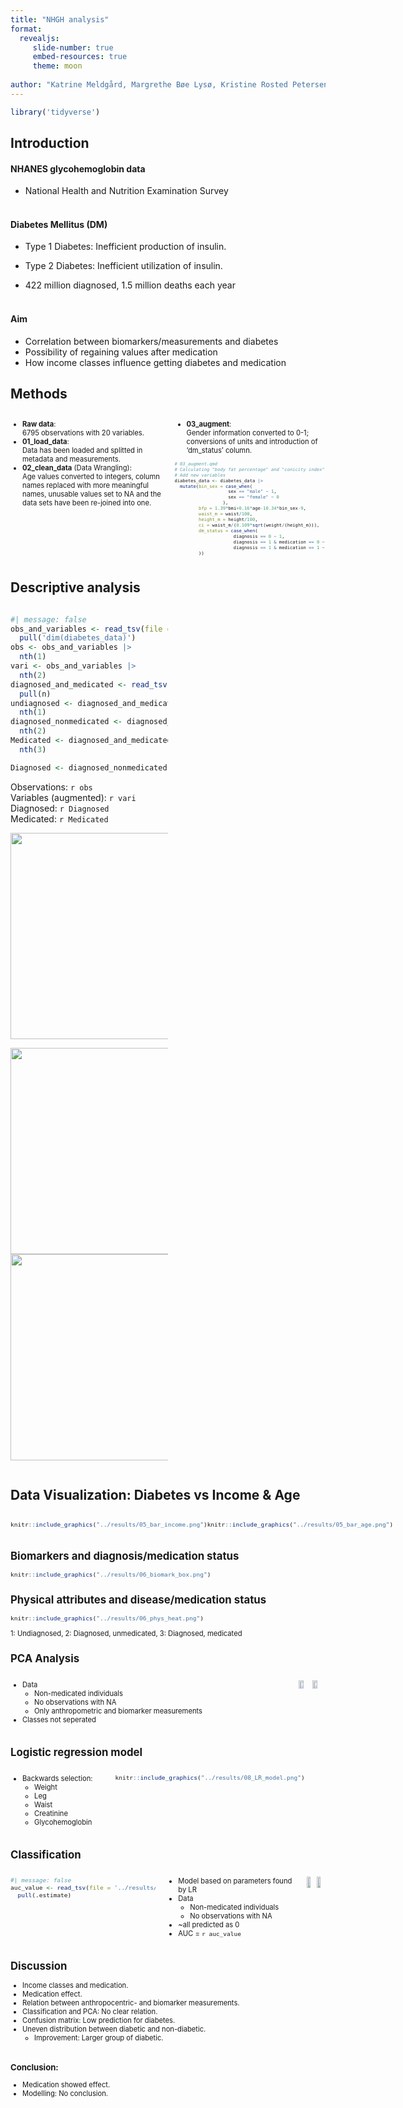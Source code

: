 ```yaml
---
title: "NHGH analysis"
format:
  revealjs:
     slide-number: true
     embed-resources: true
     theme: moon
      
author: "Katrine Meldgård, Margrethe Bøe Lysø, Kristine Rosted Petersen, Enrico Leonardi and Pernille Jensen"
---
```

```r
library('tidyverse')
```


## Introduction {.smaller}
#### NHANES glycohemoglobin data
- National Health and Nutrition Examination Survey
\
\

#### Diabetes Mellitus (DM) 

- Type 1 Diabetes: Inefficient production of insulin. 
\

- Type 2 Diabetes: Inefficient utilization of insulin.
\

-   422 million diagnosed, 1.5 million deaths each year
\
\

#### Aim
-   Correlation between biomarkers/measurements and diabetes 
-   Possibility of regaining values after medication
-   How income classes influence getting diabetes and medication


## Methods
:::: {.columns}
::: {.column width="50%"}
<div style="font-size: 0.8em">
- <strong>Raw data</strong>:<br />6795 observations with 20 variables.<br />
- <strong>01_load_data</strong>:<br />Data has been loaded and splitted in metadata and measurements.<br />
- <strong>02_clean_data</strong> (Data Wrangling):<br />Age values converted to integers, column names replaced with more meaningful names, unusable values set to NA and the data sets have been re-joined into one. <br />
</div>
:::

::: {.column width="50%"}
<div style="font-size: 0.8em">
- <strong>03_augment</strong>:<br />Gender information converted to 0-1; conversions of units and introduction of 'dm_status' column.
<br /></div>
<div style="font-size: 0.6em">
```.r
# 03_augment.qmd
# Calculating "body fat percentage" and "conicity index".
# Add new variables
diabetes_data <- diabetes_data |> 
  mutate(bin_sex = case_when(
                    sex == "male" ~ 1,
                    sex == "female" ~ 0
                  ),
         bfp = 1.39*bmi+0.16*age-10.34*bin_sex-9,
         waist_m = waist/100,
         height_m = height/100,
         ci = waist_m/(0.109*sqrt(weight/(height_m))),
         dm_status = case_when(
                      diagnosis == 0 ~ 1,
                      diagnosis == 1 & medication == 0 ~ 2,
                      diagnosis == 1 & medication == 1 ~ 3
         ))
```
</div>
:::
::::

## Descriptive analysis
::: {.column width="50%"}
::: {.nonincremental}

```r
#| message: false
obs_and_variables <- read_tsv(file = '../results/04_obs_and_variables.tsv') |>
  pull('dim(diabetes_data)')
obs <- obs_and_variables |> 
  nth(1)
vari <- obs_and_variables |> 
  nth(2)
diagnosed_and_medicated <- read_tsv(file = '../results/04_diagnosed_and_medicated.tsv') |>
  pull(n)
undiagnosed <- diagnosed_and_medicated |> 
  nth(1) 
diagnosed_nonmedicated <- diagnosed_and_medicated |> 
  nth(2)
Medicated <- diagnosed_and_medicated |> 
  nth(3)

Diagnosed <- diagnosed_nonmedicated + Medicated
```

Observations: `r obs` \
Variables (augmented): `r vari` \
Diagnosed: `r Diagnosed` \
Medicated: `r Medicated` \

![](../results/04_age_dist.png){.absolute bottom=0 left=0 width="500" height="330"}
:::
![](../results/04_bmi_dist.png){.absolute top=0 right=0 width="500" height="330"}
![](../results/04_bmi_dist_diagnosed.png){.absolute bottom=0 right=0 width="500" height="330"}
:::

## Data Visualization: Diabetes vs Income & Age
<div style="font-size: 0.8em">
<div>
<!-- Left: Plot 1 and 2 -->
<div style="display: flex;">
<div style="flex: 1;">
```r
knitr::include_graphics("../results/05_bar_income.png")
```
</div>
<!-- Right: Plot 3 -->
<div style="flex: 1">
```r
knitr::include_graphics("../results/05_bar_age.png")
```
</div></div>

## Biomarkers and diagnosis/medication status

```r
knitr::include_graphics("../results/06_biomark_box.png")
```

## Physical attributes and disease/medication status

```r
knitr::include_graphics("../results/06_phys_heat.png")
```

::: aside
1: Undiagnosed, 2: Diagnosed, unmedicated, 3: Diagnosed, medicated
:::

## PCA Analysis {.smaller}
:::: {.columns}

::: {.column width="50%"}
::: {.nonincremental}
- Data
  - Non-medicated individuals
  - No observations with NA
  - Only anthropometric and biomarker measurements
- Classes not seperated
:::
:::


![](../results/07_PCA_plot.png){.absolute top=0 width=43% right=0}
![](../results/07_pc_variance.png){.absolute bottom=0 width=43% right=0}

::::




## Logistic regression model {.smaller}
:::: {.columns}
::: {.column width="30%"}
- Backwards selection:
   - Weight
   - Leg
   - Waist
   - Creatinine
   - Glycohemoglobin
:::
::: {.column width="67%"}

```r
knitr::include_graphics("../results/08_LR_model.png")
```
:::
::::

## Classification {.smaller}
:::: {.columns}
```r
#| message: false
auc_value <- read_tsv(file = '../results/auc_value.tsv') |>
  pull(.estimate)

```


::: {.column width="60%"}
::: {.nonincremental}
- Model based on parameters found by LR
- Data
  - Non-medicated individuals
  - No observations with NA
- ~all predicted as 0
- AUC = `r auc_value`
:::

:::

![](../results/09_classification_conf_matrix.png){.absolute top=0 width=43% right=0}
![](../results/09_classification_ROC_curve.png){.absolute bottom=0 width=43% right=0}

::::


## Discussion {.smaller}
-  Income classes and medication.
-  Medication effect.
-  Relation between anthropocentric- and biomarker measurements.
-  Classification and PCA: No clear relation.
-  Confusion matrix: Low prediction for diabetes.
-  Uneven distribution between diabetic and non-diabetic.
    -  Improvement: Larger group of diabetic.\
  \


### Conclusion:\
- Medication showed effect.\
- Modelling: No conclusion.





